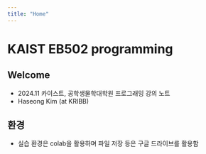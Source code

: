 ---
title: "Home"
---

# KAIST EB502 programming

## Welcome

- 2024.11 카이스트, 공학생물학대학원 프로그래밍 강의 노트
- Haseong Kim (at KRIBB)

## 환경

- 실습 환경은 colab을 활용하며 파일 저장 등은 구글 드라이브를 활용함 


